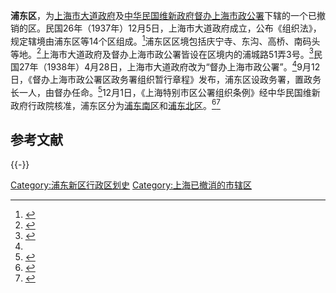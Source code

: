 {{distinguish|浦东新区}}
'''浦东区'''，为[[上海市大道政府|上海市大道政府]]及[[中华民国维新政府|中华民国维新政府]][[督办上海市政公署|督办上海市政公署]]下辖的一个已撤销的区。民国26年（1937年）12月5日，上海市大道政府成立，公布《组织法》，规定辖境由浦东区等14个区组成。<ref name="上海城市规划志大事记">{{Cite web |url=http://www.shtong.gov.cn/newsite/node2/node2245/node64620/node64624/userobject1ai58424.html |title=《上海城市规划志》>>大事记 |access-date=2019-04-15 |archive-date=2019-06-09 |archive-url=https://web.archive.org/web/20190609153948/http://www.shtong.gov.cn/newsite/node2/node2245/node64620/node64624/userobject1ai58424.html |dead-url=no }}</ref>浦东区区境包括庆宁寺、东沟、高桥、南码头等地。<ref name="南市区志沿革">{{Cite web |url=http://www.shtong.gov.cn/newsite/node2/node4/node2249/nanshi/node43731/node43746/node43748/userobject1ai29476.html |title=《南市区志》>>第一编 地理建置>>第二章 建置>>第一节 沿革 |access-date=2019-04-15 |archive-date=2020-08-03 |archive-url=https://web.archive.org/web/20200803005105/http://www.shtong.gov.cn/newsite/node2/node4/node2249/nanshi/node43731/node43746/node43748/userobject1ai29476.html |dead-url=no }}</ref>上海市大道政府及督办上海市政公署皆设在区境内的浦城路51弄3号。<ref name="黄浦区志隶属沿革">{{Cite web |url=http://www.shtong.gov.cn/newsite/node2/node4/node2249/huangpu/node34381/node34393/node62366/userobject1ai19210.html |title=《黄浦区志》>>第一编 地理·建制>>第二章 建置>>第一节 隶属沿革 |access-date=2019-04-15 |archive-date=2015-09-24 |archive-url=https://web.archive.org/web/20150924131827/http://www.shtong.gov.cn/newsite/node2/node4/node2249/huangpu/node34381/node34393/node62366/userobject1ai19210.html |dead-url=no }}</ref>民国27年（1938年）4月28日，上海市大道政府改为“督办上海市政公署”。<ref name="南市区志沿革"/>9月12日，《督办上海市政公署区政务署组织暂行章程》发布，浦东区设政务署，置政务长一人，由督办任命。<ref name="上海通志日伪市地方政府">{{Cite web |url=http://www.shtong.gov.cn/newsite/node2/node2247/node4565/node79149/node79155/userobject1ai103366.html |title=《上海通志》>>第五卷 政府（上）>>第三章 民国时期地方政府、基层组织>>附：日伪市地方政府 |access-date=2019-04-15 |archive-date=2011-08-05 |archive-url=https://web.archive.org/web/20110805003821/http://www.shtong.gov.cn/newsite/node2/node2247/node4565/node79149/node79155/userobject1ai103366.html |dead-url=no }}</ref>12月1日，《上海特别市区公署组织条例》经中华民国维新政府行政院核准，浦东区分为[[浦东南区|浦东南区]]和[[浦东北区|浦东北区]]。<ref name="上海通志大事记">{{Cite web |url=http://www.shtong.gov.cn/newsite/node2/node2247/node4561/userobject1ai101944.html |title=《上海通志》>>大事记 |access-date=2019-04-15 |archive-date=2015-09-24 |archive-url=https://web.archive.org/web/20150924130540/http://www.shtong.gov.cn/newsite/node2/node2247/node4561/userobject1ai101944.html |dead-url=no }}</ref><ref name="上海地名志大事记">{{Cite web |url=http://www.shtong.gov.cn/newsite/node2/node2245/node70862/node70866/userobject1ai73522.html |title=《上海地名志》>>大事记 |access-date=2019-04-15 |archive-date=2014-12-04 |archive-url=https://web.archive.org/web/20141204130454/http://www.shtong.gov.cn/newsite/node2/node2245/node70862/node70866/userobject1ai73522.html |dead-url=no }}</ref>

== 参考文献 ==
{{Reflist}}

{{-}}
{{1949年以前上海已撤销县级以上行政区}}

[[Category:浦东新区行政区划史|Category:浦东新区行政区划史]]
[[Category:上海已撤消的市辖区|Category:上海已撤消的市辖区]]
